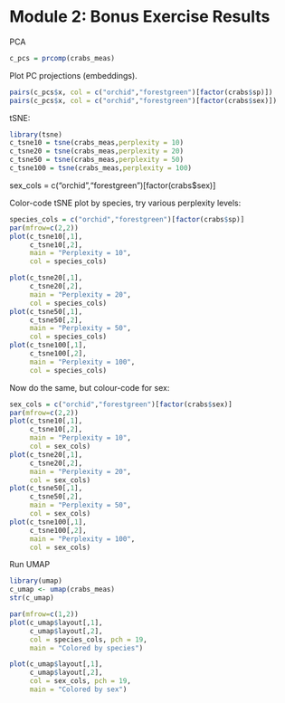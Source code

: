 # Module 2: Bonus Exercise Results {-}

PCA
```r
c_pcs = prcomp(crabs_meas)
```

Plot PC projections (embeddings). 
```r
pairs(c_pcs$x, col = c("orchid","forestgreen")[factor(crabs$sp)])
pairs(c_pcs$x, col = c("orchid","forestgreen")[factor(crabs$sex)])
```

tSNE:

```r
library(tsne)
c_tsne10 = tsne(crabs_meas,perplexity = 10)
c_tsne20 = tsne(crabs_meas,perplexity = 20)
c_tsne50 = tsne(crabs_meas,perplexity = 50)
c_tsne100 = tsne(crabs_meas,perplexity = 100)
```


sex_cols = c("orchid","forestgreen")[factor(crabs$sex)]

Color-code tSNE plot by species, try various perplexity levels:
```r
species_cols = c("orchid","forestgreen")[factor(crabs$sp)]
par(mfrow=c(2,2))
plot(c_tsne10[,1],
     c_tsne10[,2],
     main = "Perplexity = 10",
     col = species_cols)

plot(c_tsne20[,1],
     c_tsne20[,2],
     main = "Perplexity = 20",
     col = species_cols)
plot(c_tsne50[,1],
     c_tsne50[,2],
     main = "Perplexity = 50",
     col = species_cols)
plot(c_tsne100[,1],
     c_tsne100[,2],
     main = "Perplexity = 100",
     col = species_cols)
```

Now do the same, but colour-code for sex:

```r
sex_cols = c("orchid","forestgreen")[factor(crabs$sex)]
par(mfrow=c(2,2))
plot(c_tsne10[,1],
     c_tsne10[,2],
     main = "Perplexity = 10",
     col = sex_cols)
plot(c_tsne20[,1],
     c_tsne20[,2],
     main = "Perplexity = 20",
     col = sex_cols)
plot(c_tsne50[,1],
     c_tsne50[,2],
     main = "Perplexity = 50",
     col = sex_cols)
plot(c_tsne100[,1],
     c_tsne100[,2],
     main = "Perplexity = 100",
     col = sex_cols)
```


Run UMAP
```r
library(umap)
c_umap <- umap(crabs_meas)
str(c_umap)

par(mfrow=c(1,2))
plot(c_umap$layout[,1],
     c_umap$layout[,2],
     col = species_cols, pch = 19, 
     main = "Colored by species")

plot(c_umap$layout[,1],
     c_umap$layout[,2],
     col = sex_cols, pch = 19, 
     main = "Colored by sex")
```
